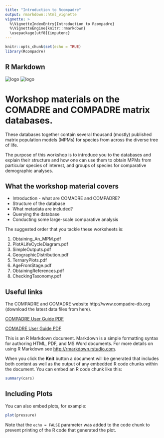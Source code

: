 ```yaml
---
title: "Introduction to Rcompadre"
output: rmarkdown::html_vignette
vignette: >
  %\VignetteIndexEntry{Introduction to Rcompadre}
  %\VignetteEngine{knitr::rmarkdown}
  \usepackage[utf8]{inputenc}
---
```


```r
knitr::opts_chunk$set(echo = TRUE)
library(Rcompadre)
```

## R Markdown
![logo](images/Logo_COMADRE_Vertical_Color.png)    ![logo](images/Logo_COMPADRE_Vertical_Color.png)

# Workshop materials on the COMADRE and COMPADRE matrix databases.

These databases together contain several thousand (mostly) published matrix population models (MPMs) for species from across the diverse tree of life.

The purpose of this workshop is to introduce you to the databases and explain their structure and how one can use them to obtain MPMs from particular species of interest, and groups of species for comparative demographic analyses.

## What the workshop material covers

- Introduction - what are COMADRE and COMPADRE?
- Structure of the database
- What metadata are included?
- Querying the database
- Conducting some large-scale comparative analysis

The suggested order that you tackle these worksheets is:

1. Obtaining_An_MPM.pdf
2. PlotALifeCycleDiagram.pdf
3. SimpleOutputs.pdf
4. GeographicDistribution.pdf
5. TernaryPlots.pdf
6. AgeFromStage.pdf
7. ObtainingReferences.pdf
8. CheckingTaxonomy.pdf

## Useful links

The COMPADRE and COMADRE website http://www.compadre-db.org (download the latest data files from here).


[COMPADRE User Guide PDF](https://github.com/jonesor/compadreDB/raw/master/COMPADRE-UserGuide/COMPADRE-UserGuide.pdf)


[COMADRE User Guide PDF](https://github.com/jonesor/compadreDB/raw/master/COMADRE-UserGuide/COMADRE-UserGuide.pdf)

This is an R Markdown document. Markdown is a simple formatting syntax for authoring HTML, PDF, and MS Word documents. For more details on using R Markdown see <http://rmarkdown.rstudio.com>.

When you click the **Knit** button a document will be generated that includes both content as well as the output of any embedded R code chunks within the document. You can embed an R code chunk like this:

```r
summary(cars)
```

## Including Plots

You can also embed plots, for example:

```r
plot(pressure)
```

Note that the `echo = FALSE` parameter was added to the code chunk to prevent printing of the R code that generated the plot.
